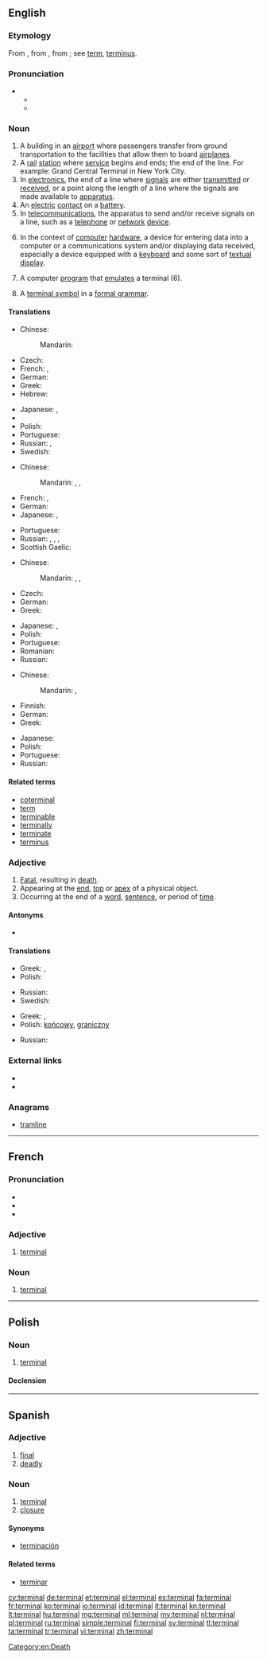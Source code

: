 ==English==
{{wikipedia|dab=terminal}}

===Etymology===
From {{etyl|fr}} {{term|terminal|lang=fr}}, from {{etyl|LL.}} {{term|terminalis||pertaining to a boundary or to the end, terminal, final}}, from {{etyl|la}} {{term|terminus||a bound, boundary, limit, end}}; see [[term]], [[terminus]].

===Pronunciation===
* {{a|US}}
** {{IPA|/ˈtərmɪnəl/}}
** {{X-SAMPA|/"t@rmIn@l/}}

===Noun===
{{en-noun}}

# A building in an [[airport]] where passengers transfer from ground transportation to the facilities that allow them to board [[airplanes]].
# A [[rail]] [[station]] where [[service]] begins and ends; the end of the line. For example: Grand Central Terminal in New York City.
# In [[electronics]], the end of a line where [[signal]]s are either [[transmit]]ted or [[receive]]d, or a point along the length of a line where the signals are made available to [[apparatus]].
# An [[electric]] [[contact]] on a [[battery]].
# In [[telecommunications]], the apparatus to send and/or receive signals on a line, such as a [[telephone]] or [[network]] [[device]].
# {{computing}} In the context of [[computer]] [[hardware]], a device for entering data into a computer or a communications system and/or displaying data received, especially a device equipped with a [[keyboard]] and some sort of [[textual]] [[display]].
# {{computing}} A computer [[program]] that [[emulate]]s a terminal (6).
# {{computing theory}} A [[terminal symbol]] in a [[formal grammar]].

====Translations====
{{trans-top|airport building}}
* Chinese:
*: Mandarin: {{t|cmn|航站|tr=hángzhàn|sc=Hani}}
* Czech: {{t-|cs|terminál|m}}
* French: {{t+|fr|terminal|m}}, {{t+|fr|aérogare|f}}
* German: {{t-|de|Terminal|m|n}}
* Greek: {{t-|el|τερματικός σταθμός|m|tr=termatikós stathmós}}
* Hebrew: {{t-|he|בית נתיבות|tr=beit niteevot}}
{{trans-mid}}
* Japanese: {{t+|ja|ターミナル|tr=tāminaru|sc=Jpan}}, {{t-|ja|エアターミナル|tr=eatāminaru|sc=Jpan}}
* {{trreq|no}}
* Polish: {{t+|pl|terminal|m}}
* Portuguese: {{t-|pt|terminal|m}}
* Russian: {{t+|ru|аэровокзал|m|tr=aerovokzál}}, {{t+|ru|терминал|m|tr=terminál}}
* Swedish: {{t+|sv|terminal|c}}
{{trans-bottom}}

{{trans-top|railway station}}
* Chinese:
*: Mandarin: {{t|cmn|總站|sc=Hani}}, {{t|cmn|总站|tr=zǒngzhàn|sc=Hani}}, {{t|cmn|站|tr=zhàn|sc=Hani}}
* French: {{t+|fr|gare|f}}, {{t+|fr|station|f}}
* German: {{t+|de|Bahnhof|m}}
* Japanese: {{t+|ja|駅|tr=えき, eki|sc=Jpan}}, {{t-|ja|終着駅|tr=しゅうちゃくえき, shūchakueki|sc=Jpan}}
{{trans-mid}}
* Portuguese: {{t-|pt|terminal|m}}
* Russian: {{t+|ru|вокзал|m|tr=vokzál|sc=Cyrl}}, {{t+|ru|терминал|m|tr=terminál|sc=Cyrl}}, {{t+|ru|станция|f|tr=stáncija|sc=Cyrl}}, {{t-|ru|конечная станция|f|tr=konéčnaja stáncija|sc=Cyrl}}
* Scottish Gaelic: {{t-|gd|ceann-rèile|m}}
{{trans-bottom}}

{{trans-top|device for entering data into a computer}}
* Chinese:
*: Mandarin: {{t|cmn|終端機|sc=Hani}}, {{t|cmn|终端机|tr=zhōngduānjī|sc=Hani}}, {{t|cmn|末端|tr=mòduān|sc=Hani}}
* Czech: {{t-|cs|terminál|m}}
* German: {{t-|de|Terminal|m|n}}
* Greek: {{t+|el|τερματικό|n|tr=termatikó}}
{{trans-mid}}
* Japanese: {{t-|ja|端末|tr=たんまつ, tanmatsu|sc=Jpan}}, {{t+|ja|ターミナル|tr=tāminaru|sc=Jpan}}
* Polish: {{t+|pl|terminal|m}}
* Portuguese: {{t-|pt|terminal|m}}
* Romanian: {{t-|ro|terminal|n}}
* Russian: {{t+|ru|терминал|m|tr=terminál}}
{{trans-bottom}}

{{trans-top|computer program that emulates a terminal}}
* Chinese:
*: Mandarin: {{t|cmn|終端|sc=Hani}}, {{t|cmn|终端|tr=zhōngduān|sc=Hani}}
* Finnish: {{t+|fi|terminaali}}
* German: {{t-|de|Terminal|m|n}}
* Greek: {{t-|el|ιδεατό τερματικό|n|tr=ideató termatikó}}
{{trans-mid}}
* Japanese: {{t+|ja|ターミナル|tr=tāminaru|sc=Jpan}}
* Polish: {{t+|pl|terminal|m}}
* Portuguese: {{t-|pt|terminal|m}}
* Russian: {{t+|ru|терминал|m|tr=terminál}}
{{trans-bottom}}

====Related terms====
* [[coterminal]]
* [[term]]
* [[terminable]]
* [[terminally]]
* [[terminate]]
* [[terminus]]

===Adjective===
{{en-adj|-}}

# [[fatal|Fatal]], resulting in [[death]].
# Appearing at the [[end]], [[top]] or [[apex]] of a physical object.
# Occurring at the end of a [[word]], [[sentence]], or period of [[time]].

====Antonyms====
* {{l|en|non-terminal}}

====Translations====
{{trans-top|fatal, resulting in death}}
* Greek: {{t-|el|καταληκτική ασθένεια|f|tr=kataliktikí asthéneia}}, {{t-|el|μοιραία ασθένεια|f|tr=moiraía asthéneia}}
* Polish: {{t+|pl|śmiertelny|m}}
{{trans-mid}}
* Russian: {{t+|ru|смертельный|tr=smertélʹnyj|sc=Cyrl}}
* Swedish: {{t-|sv|dödlig}}
{{trans-bottom}}

{{trans-top|appearing at the end}}
* Greek: {{t+|el|τελικός|m|tr=telikós}}, {{t+|el|ληκτικός|m|tr=liktikós}}
* Polish: [[końcowy]], [[graniczny]] {{m}}
{{trans-mid}}
* Russian: {{t+|ru|конечный|tr=konéčnyj|sc=Cyrl}}
{{trans-bottom}}

===External links===
* {{R:Webster 1913}}
* {{R:Century 1911}}

===Anagrams===
* [[tramline#English|tramline]]

[[Category:en:Death]]

----

==French==

===Pronunciation===
* {{IPA|/tɛʁ.mi.nal/|lang=fr}}
* {{audio|Fr-Paris--terminal.ogg|Audio (Paris)}}
* {{homophones|terminale|terminales|lang=fr}}

===Adjective===
{{fr-adj-al|termin}}

# [[#English|terminal]]

===Noun===
{{fr-noun|m|pl=terminaux}}

# [[#English|terminal]]

----

==Polish==

===Noun===
{{head|pl|noun|g=m}}

# [[#English|terminal]]

====Declension====
{{pl-decl-noun
|terminal|terminale
|terminalu <br />(terminala)|terminali<br />/terminalów
|terminalowi|terminalom
|terminal|terminale
|terminalem|terminalami
|terminalu|terminalach
|terminalu|terminale
}}

----

==Spanish==

===Adjective===
{{es-adj|pl=terminales}}

# [[final]]
# [[deadly]]

===Noun===
{{es-noun|m|pl=terminales}}

# [[terminal#English|terminal]]
# [[closure]]

====Synonyms====
* {{sense|closure}} [[terminación]]

====Related terms====
* [[terminar]]

[[cy:terminal]]
[[de:terminal]]
[[et:terminal]]
[[el:terminal]]
[[es:terminal]]
[[fa:terminal]]
[[fr:terminal]]
[[ko:terminal]]
[[io:terminal]]
[[id:terminal]]
[[it:terminal]]
[[kn:terminal]]
[[lt:terminal]]
[[hu:terminal]]
[[mg:terminal]]
[[ml:terminal]]
[[my:terminal]]
[[nl:terminal]]
[[pl:terminal]]
[[ru:terminal]]
[[simple:terminal]]
[[fi:terminal]]
[[sv:terminal]]
[[tl:terminal]]
[[ta:terminal]]
[[tr:terminal]]
[[vi:terminal]]
[[zh:terminal]]